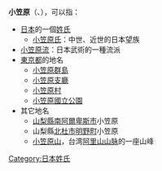 '''小笠原'''（{{lang|ja|おがさわら}}、{{lang|ja|おがさはら}}），可以指：

* [[日本|日本]]的一個[[日本姓氏|姓氏]]
** [[小笠原氏|小笠原氏]]：中世、近世的日本望族
*[[小笠原流|小笠原流]]：日本武術的一種流派
* [[東京都|東京都]]的地名
**[[小笠原群島|小笠原群島]]
**[[小笠原支廳|小笠原支廳]]
**[[小笠原村|小笠原村]]
**[[小笠原國立公園|小笠原國立公園]]
* 其它地名
** [[山梨縣|山梨縣]][[南阿爾卑斯市|南阿爾卑斯市]]小笠原
** 山梨縣[[北杜市|北杜市]][[明野村|明野町]]小笠原
** [[小笠原山|小笠原山]]，台湾[[阿里山山脉|阿里山山脉]]的一座山峰
{{disambig|S|Cat=三字译名消歧义}}
{{DEFAULTSORT:Ogasawara}}
[[Category:日本姓氏|Category:日本姓氏]]